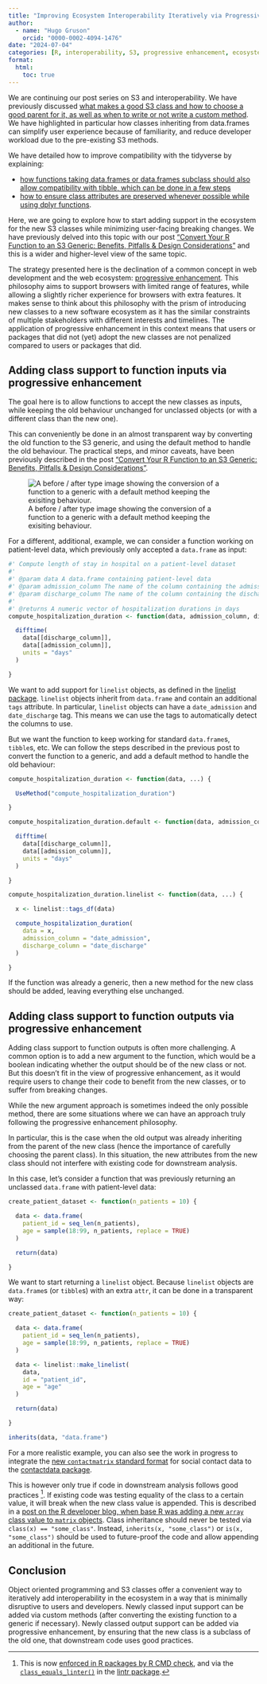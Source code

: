 ```yaml
---
title: "Improving Ecosystem Interoperability Iteratively via Progressive Enhancement"
author:
  - name: "Hugo Gruson"
    orcid: "0000-0002-4094-1476"
date: "2024-07-04"
categories: [R, interoperability, S3, progressive enhancement, ecosystem, lifecycle, object orientation, DOI]
format:
  html: 
    toc: true
---
```


We are continuing our post series on S3 and interoperability.
We have previously discussed [what makes a good S3 class and how to choose a good parent for it, as well as when to write or not write a custom method](../parent-class).
We have highlighted in particular how classes inheriting from data.frames can simplify user experience because of familiarity, and reduce developer workload due to the pre-existing S3 methods.

We have detailed how to improve compatibility with the tidyverse by explaining:

- [how functions taking data.frames or data.frames subclass should also allow compatibility with tibble, which can be done in a few steps](https://hugogruson.fr/posts/compa-tibble/)
- [how to ensure class attributes are preserved whenever possible while using dplyr functions](../extend-dataframes).

Here, we are going to explore how to start adding support in the ecosystem for the new S3 classes while minimizing user-facing breaking changes.
We have previously delved into this topic with our post ["Convert Your R Function to an S3 Generic: Benefits, Pitfalls & Design Considerations"](../s3-generic) and this is a wider and higher-level view of the same topic.

The strategy presented here is the declination of a common concept in web development and the web ecosystem: [progressive enhancement](https://developer.mozilla.org/en-US/docs/Glossary/Progressive_Enhancement). This philosophy aims to support browsers with limited range of features, while allowing a slightly richer experience for browsers with extra features.
It makes sense to think about this philosophy with the prism of introducing new classes to a new software ecosystem as it has the similar constraints of multiple stakeholders with different interests and timelines.
The application of progressive enhancement in this context means that users or packages that did not (yet) adopt the new classes are not penalized compared to users or packages that did.

## Adding class support to function inputs via progressive enhancement

The goal here is to allow functions to accept the new classes as inputs, while keeping the old behaviour unchanged for unclassed objects (or with a different class than the new one).

This can conveniently be done in an almost transparent way by converting the old function to the S3 generic, and using the default method to handle the old behaviour. The practical steps, and minor caveats, have been previously described in the post ["Convert Your R Function to an S3 Generic: Benefits, Pitfalls & Design Considerations"](../s3-generic).

![A before / after type image showing the conversion of a function to a generic with a default method keeping the exisiting behaviour.](convert_to_generic.svg)

For a different, additional, example, we can consider a function working on patient-level data, which previously only accepted a `data.frame` as input:

```r
#' Compute length of stay in hospital on a patient-level dataset
#'
#' @param data A data.frame containing patient-level data
#' @param admission_column The name of the column containing the admission date
#' @param discharge_column The name of the column containing the discharge date
#'
#' @returns A numeric vector of hospitalization durations in days
compute_hospitalization_duration <- function(data, admission_column, discharge_column) {

  difftime(
    data[[discharge_column]],
    data[[admission_column]],
    units = "days"
  )

}
```

We want to add support for `linelist` objects, as defined in the [linelist package](https://epiverse-trace.github.io/linelist). `linelist` objects inherit from `data.frame` and contain an additional `tags` attribute. In particular, `linelist` objects can have a `date_admission` and `date_discharge` tag. This means we can use the tags to automatically detect the columns to use.

But we want the function to keep working for standard `data.frame`s, `tibble`s, etc. We can follow the steps described in the previous post to convert the function to a generic, and add a default method to handle the old behaviour:

```r
compute_hospitalization_duration <- function(data, ...) {

  UseMethod("compute_hospitalization_duration")

}

compute_hospitalization_duration.default <- function(data, admission_column, discharge_column) {

  difftime(
    data[[discharge_column]],
    data[[admission_column]],
    units = "days"
  )

}

compute_hospitalization_duration.linelist <- function(data, ...) {

  x <- linelist::tags_df(data)

  compute_hospitalization_duration(
    data = x,
    admission_column = "date_admission",
    discharge_column = "date_discharge"
  )

}
```

If the function was already a generic, then a new method for the new class should be added, leaving everything else unchanged.

## Adding class support to function outputs via progressive enhancement

Adding class support to function outputs is often more challenging.
A common option is to add a new argument to the function, which would be a boolean indicating whether the output should be of the new class or not.
But this doesn't fit in the view of progressive enhancement, as it would require users to change their code to benefit from the new classes, or to suffer from breaking changes.

While the new argument approach is sometimes indeed the only possible method, there are some situations where we can have an approach truly following the progressive enhancement philosophy.

In particular, this is the case when the old output was already inheriting from the parent of the new class (hence the importance of carefully choosing the parent class). In this situation, the new attributes from the new class should not interfere with existing code for downstream analysis.

In this case, let's consider a function that was previously returning an unclassed `data.frame` with patient-level data:

```r
create_patient_dataset <- function(n_patients = 10) {

  data <- data.frame(
    patient_id = seq_len(n_patients),
    age = sample(18:99, n_patients, replace = TRUE)
  )

  return(data)

}
```

We want to start returning a `linelist` object. Because `linelist` objects are `data.frame`s (or `tibble`s) with an extra `attr`, it can be done in a transparent way:

```r
create_patient_dataset <- function(n_patients = 10) {

  data <- data.frame(
    patient_id = seq_len(n_patients),
    age = sample(18:99, n_patients, replace = TRUE)
  )

  data <- linelist::make_linelist(
    data,
    id = "patient_id",
    age = "age"
  )

  return(data)

}

inherits(data, "data.frame")
```

For a more realistic example, you can also see the work in progress to integrate the [new `contactmatrix` standard format](https://github.com/socialcontactdata/contactmatrix) for social contact data to the [contactdata package](https://github.com/Bisaloo/contactdata).

This is however only true if code in downstream analysis follows good practices [^1]. If existing code was testing equality of the class to a certain value, it will break when the new class value is appended. This is described in a [post on the R developer blog, when base R was adding a new `array` class value to `matrix` objects](https://developer.r-project.org/Blog/public/2019/11/09/when-you-think-class.-think-again/index.html). Class inheritance should never be tested via `class(x) == "some_class"`. Instead, `inherits(x, "some_class")` or `is(x, "some_class")` should be used to future-proof the code and allow appending an additional in the future.

[^1]: This is now [enforced in R packages by R CMD check](https://github.com/r-devel/r-svn/commit/77ebdff5adc200dfe9bc850bc4447088830d2ee0), and via the [`class_equals_linter()`](https://lintr.r-lib.org/reference/class_equals_linter.html)  in the [lintr package](https://lintr.r-lib.org/).

## Conclusion

Object oriented programming and S3 classes offer a convenient way to iteratively add interoperability in the ecosystem in a way that is minimally disruptive to users and developers.
Newly classed input support can be added via custom methods (after converting the existing function to a generic if necessary).
Newly classed output support can be added via progressive enhancement, by ensuring that the new class is a subclass of the old one, that downstream code uses good practices.
